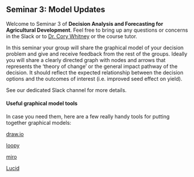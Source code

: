 ## Seminar 3: Model Updates

Welcome to Seminar 3 of **Decision Analysis and Forecasting for Agricultural Development**. Feel free to bring up any questions or concerns in the Slack or to [Dr. Cory Whitney](mailto:cory.whitney@uni-bonn.de?subject=[Lecture_6]%20Decision%20Analysis%20Lecture) or the course tutor.

In this seminar your group will share the graphical model of your decision problem and give and receive feedback from the rest of the groups. Ideally you will share a clearly directed graph with nodes and arrows that represents the 'theory of change' or the general impact pathway of the decision. It should reflect the expected relationship between the decision options and the outcomes of interest (i.e. improved seed effect on yield).

See our dedicated Slack channel for more details.

#### Useful graphical model tools

In case you need them, here are a few really handy tools for putting together graphical models: 

[draw.io](https://app.diagrams.net/)

[loopy](https://ncase.me/loopy/)

[miro](https://miro.com/)

[Lucid](https://www.lucidchart.com/pages/)